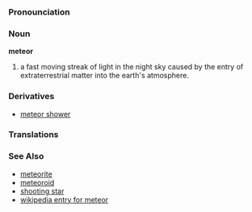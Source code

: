 ===Pronounciation===
{{substub}}

===Noun===
'''meteor'''
#a fast moving streak of light in the night sky caused by the entry of extraterrestrial matter into the earth's atmosphere.

===Derivatives===
*[[meteor shower]]

===Translations===
{{substub}}

===See Also===
*[[meteorite]]
*[[meteoroid]]
*[[shooting star]]
*[[w:meteor| wikipedia entry for meteor]]